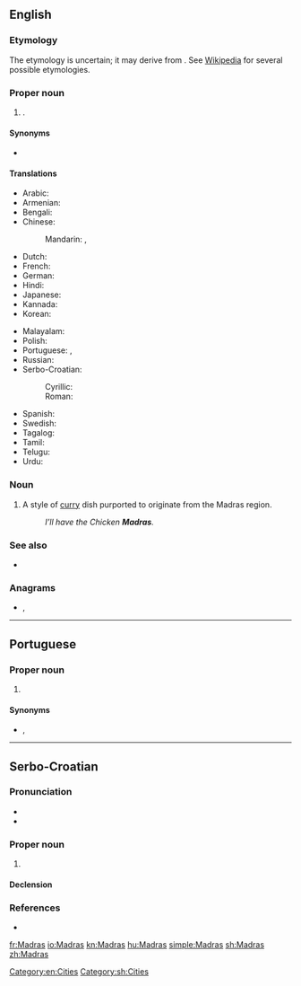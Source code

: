 {{also|madras|madrás}}
==English==
{{wikipedia}}

===Etymology===
The etymology is uncertain; it may derive from {{m|en|Madraspattinam}}. See [[w:Chennai#Name|Wikipedia]] for several possible etymologies.

===Proper noun===
{{en-proper noun}}

# {{former name of|Chennai|lang=en|nodot=1}} {{gloss|the state capital of [[Tamil Nadu]], [[India]]}}.

====Synonyms====
* {{l|en|Chennai}} {{qualifier|current name}}

====Translations====
{{trans-top|city}}
* Arabic: {{t|ar|مَدْرَاس|m}}
* Armenian: {{t|hy|Մադրաս}}
* Bengali: {{t|bn|মাদ্রাজ|sc=Beng}}
* Chinese:
*: Mandarin: {{t|cmn|馬德拉斯|sc=Hani}}, {{t+|cmn|马德拉斯|tr=Mǎdélāsī|sc=Hani}}
* Dutch: {{t|nl|Madras}}
* French: {{t+|fr|Madras|m}}
* German: {{t|de|Madras|n}}
* Hindi: {{t+|hi|मद्रास|tr=madrās}}
* Japanese: {{t|ja|マドラス|tr=Madorasu}}
* Kannada: {{t+|kn|ಮದ್ರಾಸು|sc=Knda}}
* Korean: {{t|ko|마드라스|tr=Madeuraseu|sc=Hang}}
{{trans-mid}}
* Malayalam: {{t|ml|മദ്രാസ്|sc=Mlym}}
* Polish: {{t|pl|Madras|m}}
* Portuguese: {{t|pt|Madras|f}}, {{t|pt|Madrasta|f}}
* Russian: {{t|ru|Мадра́с|m}}
* Serbo-Croatian:
*: Cyrillic: {{t|sh|Ма̀драс|m}}
*: Roman: {{t+|sh|Màdras|m}}
* Spanish: {{t|es|Madras|m}}
* Swedish: {{t|sv|Madras}}
* Tagalog: {{t|tl|Madras}}
* Tamil: {{t|ta|மெட்ராஸ்}}
* Telugu: {{t|te|మద్రాసు}}
* Urdu: {{t|ur|مدراس|tr=madrās}}
{{trans-bottom}}

===Noun===
{{en-noun|?}}

# {{lb|en|British}} A style of [[curry]] dish purported to originate from the Madras region.
#: ''I’ll have the Chicken '''Madras'''.''

===See also===
* {{l|en|Chennai}}

===Anagrams===
* {{l|en|dramas}}, {{l|en|masdar}}

[[Category:en:Cities]]

----

==Portuguese==

===Proper noun===
{{pt-proper noun|f}}

# {{place|pt|city/state capital|s/Tamil Nadu|c/India|t1=Madras|t2=Chennai}}

====Synonyms====
* {{l|pt|Chennai}}, {{l|pt|Madrasta}}

----

==Serbo-Croatian==
{{wikipedia|lang=sh}}

===Pronunciation===
* {{IPA|/mǎdras/|lang=sh}}
* {{hyphenation|Mad|ras|lang=sh}}

===Proper noun===
{{sh-proper-noun|g=m|head=Màdras|r|Мадрас|Ма̀драс}}

# {{l|en|Madras}}

====Declension====
{{sh-decl-noun-unc
|Madras
|Madrasa
|Madrasu
|Madras
|Madrase
|Madrasu
|Madrasom
}}

===References===
* {{R:sh:HJP|e11jXBU%3D}}

[[Category:sh:Cities]]

[[fr:Madras]]
[[io:Madras]]
[[kn:Madras]]
[[hu:Madras]]
[[simple:Madras]]
[[sh:Madras]]
[[zh:Madras]]